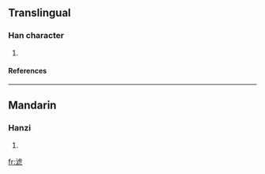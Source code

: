 ==Translingual==
===Han character===
{{Han char|rn=85|rad=水|as=08|sn=11|four=3111<sub>4</sub>|canj=水卜心弓 (EYPN), 水卜心山 (EYPU)}}
# {{defn|Han|sort=水08}}
====References====
{{Han ref|kx=0632.040|dkj=17689|hdz=31648.030|uh=6DF2|ud=28146|bh=D641|bd=54849}}

----
==Mandarin==
===Hanzi===
{{cmn-hanzi|pin=[[piáo]] (piao2)|wg=p'iao<sup>2</sup>}}
# {{defn|Mandarin}}

[[fr:淲]]